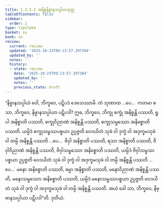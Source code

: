 ```yaml
---
title: 1.3.5.2 အနိစ္စနိဗ္ဗာနသပ္ပါယသုတ္တ
tableOfContents: false
sidebar:
  order: 2
type: tipitaka
basket: su
book: sn
review:
  current: review
  updated: '2025-10-23T09:13:57.297304'
  updated_by: ''
  notes: ''
  history:
  - state: review
    date: '2025-10-23T09:13:57.297304'
    updated_by: ''
    notes: ''
    previous_state: draft
---
```



<ReviewStatus review={frontmatter.review} showDetails={true} />

<HypothesisAnnotation frontmatter={frontmatter} />

<DynamicBreadcrumb />

<Division number="147" book="sn" e="ch" v="18" p="301">

<Paragraph number="812" book="sn">
“နိဗ္ဗာနသပ္ပါယံ ဝေါ, ဘိက္ခဝေ, ပဋိပဒံ ဒေသေဿာမိ. တံ သုဏာထ …ပေ…  ကတမာ စ သာ, ဘိက္ခဝေ, နိဗ္ဗာနသပ္ပါယာ ပဋိပဒါ? ဣဓ, ဘိက္ခဝေ, ဘိက္ခု စက္ခုံ အနိစ္စန္တိ ပဿတိ, ရူပါ အနိစ္စာတိ ပဿတိ, စက္ခုဝိညာဏံ အနိစ္စန္တိ ပဿတိ, စက္ခုသမ္ဖဿော အနိစ္စောတိ ပဿတိ. ယမ္ပိဒံ စက္ခုသမ္ဖဿပစ္စယာ ဥပ္ပဇ္ဇတိ ဝေဒယိတံ သုခံ ဝါ ဒုက္ခံ ဝါ အဒုက္ခမသုခံ ဝါ တမ္ပိ အနိစ္စန္တိ ပဿတိ …ပေ…  ဇိဝှါ အနိစ္စာတိ ပဿတိ, ရသာ အနိစ္စာတိ ပဿတိ, ဇိဝှါဝိညာဏံ အနိစ္စန္တိ ပဿတိ, ဇိဝှါသမ္ဖဿော အနိစ္စောတိ ပဿတိ, ယမ္ပိဒံ ဇိဝှါသမ္ဖဿပစ္စယာ ဥပ္ပဇ္ဇတိ ဝေဒယိတံ သုခံ ဝါ ဒုက္ခံ ဝါ အဒုက္ခမသုခံ ဝါ တမ္ပိ အနိစ္စန္တိ ပဿတိ …ပေ…  မနော အနိစ္စောတိ ပဿတိ, ဓမ္မာ အနိစ္စာတိ ပဿတိ, မနောဝိညာဏံ အနိစ္စန္တိ ပဿတိ, မနောသမ္ဖဿော အနိစ္စောတိ ပဿတိ, ယမ္ပိဒံ မနောသမ္ဖဿပစ္စယာ ဥပ္ပဇ္ဇတိ ဝေဒယိတံ သုခံ ဝါ ဒုက္ခံ ဝါ အဒုက္ခမသုခံ ဝါ တမ္ပိ အနိစ္စန္တိ ပဿတိ. အယံ ခေါ သာ, ဘိက္ခဝေ, နိဗ္ဗာနသပ္ပါယာ ပဋိပဒါ”တိ.

</Paragraph>
</Division>

<Paragraph number="813" type="center" book="sn">
ဒုတိယံ.
</Paragraph>